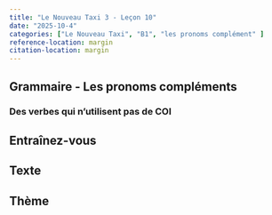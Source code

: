 ```yaml
---
title: "Le Nouveau Taxi 3 - Leçon 10"
date: "2025-10-4"
categories: ["Le Nouveau Taxi", "B1", "les pronoms complément" ]
reference-location: margin
citation-location: margin
---
```



## Grammaire - Les pronoms compléments


### Des verbes qui n'utilisent pas de COI












## Entraînez-vous













## Texte













## Thème







